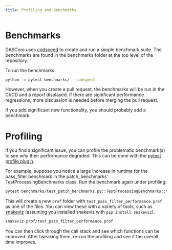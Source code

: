 ```yaml
---
title: Profiling and Benchmarks
---
```

# Benchmarks

DASCore uses [codspeed](https://codspeed.io/) to create and run a simple benchmark suite. The benchmarks are found in the benchmarks folder at the top level of the repository.

To run the benchmarks:
```bash
python -m pytest benchmarks/ --codspeed
```

However, when you create a pull request, the benchmarks will be run in the CI/CD and a report displayed. If there are significant performance regressions, more discussion is needed before merging the pull request. 

If you add significant new functionality, you should probably add a benchmark.

# Profiling

If you find a significant issue, you can profile the problematic benchmark(s) to see *why* their performance degraded. This can be done with the [pytest profile plugin](https://pypi.org/project/pytest-profiling/). 

For example, suppose you notice a large increase in runtime for the pass_filter benchmark in the patch_benchmarks' TestProcessingBenchmarks class. Run the benchmark again under profiling: 

```bash
pytest benchmarks/test_patch_benchmarks.py::TestProcessingBenchmarks::test_pass_filter --profile
```
This will create a new `prof` folder with `test_pass_filter_performance.prof` as one of the files. You can view these with a variety of tools, such as [snakeviz](https://jiffyclub.github.io/snakeviz/) (assuming you installed snakeviz with `pip install snakeviz`).

```bash 
snakeviz prof/test_pass_filter_performance.prof
```

You can then click through the call stack and see which functions can be improved. After tweaking them, re-run the profiling and see if the overall time improves.
